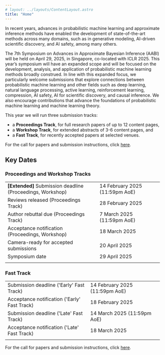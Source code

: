 ```yaml
---
# layout: ../layouts/ContentLayout.astro
title: "Home"
---
```



In recent years, advances in probabilistic machine learning and approximate inference methods have enabled the development of state-of-the-art methods across many domains, such as in generative modeling, AI-driven scientific discovery, and AI safety, among many others.

The 7th Symposium on Advances in Approximate Bayesian Inference (AABI) will be held on April 29, 2025, in Singapore, co-located with ICLR 2025.
This year’s symposium will have an expanded scope and will be focused on the development, analysis, and application of probabilistic machine learning methods broadly construed.
In line with this expanded focus, we particularly welcome submissions that explore connections between probabilistic machine learning and other fields such as deep learning, natural language processing, active learning, reinforcement learning, compression, AI safety, AI for scientific discovery, and causal inference.
We also encourage contributions that advance the foundations of probabilistic machine learning and machine learning theory.

This year we will run three submission tracks:

- a **Proceedings Track**, for full research papers of up to 12 content pages,
- a **Workshop Track**, for extended abstracts of 3-6 content pages, and
- a **Fast Track**, for recently accepted papers at selected venues.

For the call for papers and submission instructions, click [here](/call).

## Key Dates

### Proceedings and Workshop Tracks

|                                                            |                                |                                                   |
| ---------------------------------------------------------- | ------------------------------ | ------------------------------------------------: |
| **[Extended]** Submission deadline (Proceedings, Workshop) | 14 February 2025 (11:59pm AoE) | <CountdownTimer year={2025} month={2} day={14} /> |
| Reviews released (Proceedings Track)                       | 28 February 2025               | <CountdownTimer year={2025} month={2} day={28} /> |
| Author rebuttal due (Proceedings Track)                    | 7 March 2025 (11:59pm AoE)     |  <CountdownTimer year={2025} month={3} day={7} /> |
| Acceptance notification (Proceedings, Workshop)            | 18 March 2025                  | <CountdownTimer year={2025} month={3} day={18} /> |
| Camera-ready for accepted submissions                      | 20 April 2025                  | <CountdownTimer year={2025} month={4} day={20} /> |
| Symposium date                                             | 29 April 2025                  | <CountdownTimer year={2025} month={4} day={29} /> |
|                                                            |                                |

### Fast Track

|                                              |                                |                                                   |
| -------------------------------------------- | ------------------------------ | ------------------------------------------------: |
| Submission deadline ('Early' Fast Track)     | 14 February 2025 (11:59pm AoE) | <CountdownTimer year={2025} month={2} day={14} /> |
| Acceptance notification ('Early' Fast Track) | 18 February 2025               | <CountdownTimer year={2025} month={2} day={18} /> |
| Submission deadline ('Late' Fast Track)      | 14 March 2025 (11:59pm AoE)    | <CountdownTimer year={2025} month={3} day={14} /> |
| Acceptance notification ('Late' Fast Track)  | 18 March 2025                  | <CountdownTimer year={2025} month={3} day={18} /> |
|                                              |                                |                                                   |

For the call for papers and submission instructions, click [here](/call).
